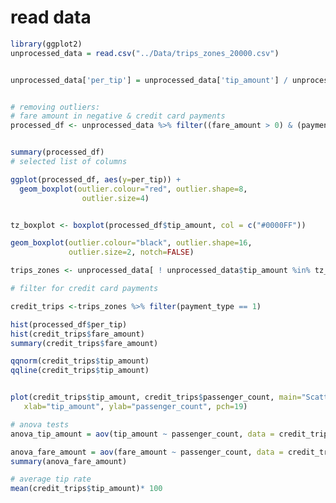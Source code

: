 
# read data

```r
library(ggplot2)
unprocessed_data = read.csv("../Data/trips_zones_20000.csv")


unprocessed_data['per_tip'] = unprocessed_data['tip_amount'] / unprocessed_data['fare_amount'] 


# removing outliers:
# fare amount in negative & credit card payments
processed_df <- unprocessed_data %>% filter((fare_amount > 0) & (payment_type == 1) & (passenger_count < 7))


summary(processed_df)
# selected list of columns

ggplot(processed_df, aes(y=per_tip)) + 
  geom_boxplot(outlier.colour="red", outlier.shape=8,
                outlier.size=4)


tz_boxplot <- boxplot(processed_df$tip_amount, col = c("#0000FF"))

geom_boxplot(outlier.colour="black", outlier.shape=16,
             outlier.size=2, notch=FALSE)

trips_zones <- unprocessed_data[ ! unprocessed_data$tip_amount %in% tz_boxplot$out, ]

# filter for credit card payments

credit_trips <-trips_zones %>% filter(payment_type == 1)

hist(processed_df$per_tip)
hist(credit_trips$fare_amount)
summary(credit_trips$fare_amount)

qqnorm(credit_trips$tip_amount)
qqline(credit_trips$tip_amount)


plot(credit_trips$tip_amount, credit_trips$passenger_count, main="Scatterplot Example", 
   xlab="tip_amount", ylab="passenger_count", pch=19)

# anova tests 
anova_tip_amount = aov(tip_amount ~ passenger_count, data = credit_trips)

anova_fare_amount = aov(fare_amount ~ passenger_count, data = credit_trips)
summary(anova_fare_amount)

# average tip rate
mean(credit_trips$tip_amount)* 100
```